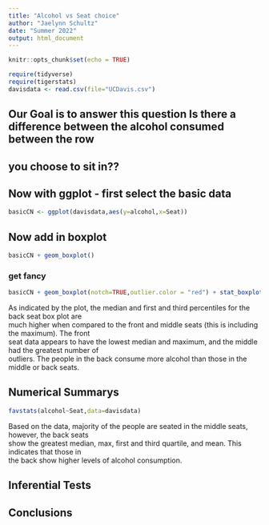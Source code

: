 ```yaml
---
title: "Alcohol vs Seat choice"
author: "Jaelynn Schultz"
date: "Summer 2022"
output: html_document
---
```


```r
knitr::opts_chunk$set(echo = TRUE)
```

```r
require(tidyverse)
require(tigerstats)
davisdata <- read.csv(file="UCDavis.csv")
```
## Our Goal is to answer this question Is there a difference between the alcohol consumed between the row
## you choose to sit in??

## Now with ggplot - first select the basic data

```r
basicCN <- ggplot(davisdata,aes(y=alcohol,x=Seat))
```
## Now add in boxplot



```r
basicCN + geom_boxplot()
```
  
  
### get fancy  

```r
basicCN + geom_boxplot(notch=TRUE,outlier.color = "red") + stat_boxplot(geom ='errorbar') + labs(title="Fancy notch boxplot \n with 2 lines")
```
  
As indicated by the plot, the median and first and third percentiles for the back seat box plot are  
much higher when compared to the front and middle seats (this is including the maximum). The front  
seat data appears to have the lowest median and maximum, and the middle had the greatest number of  
outliers. The people in the back consume more alcohol than those in the middle or back seats.  
    
## Numerical Summarys 

```r
favstats(alcohol~Seat,data=davisdata)
```
  
Based on the data, majority of the people are seated in the middle seats, however, the back seats  
show the greatest median, max, first and third quartile, and mean. This indicates that those in  
the back show higher levels of alcohol consumption. 
  
## Inferential Tests

## Conclusions


